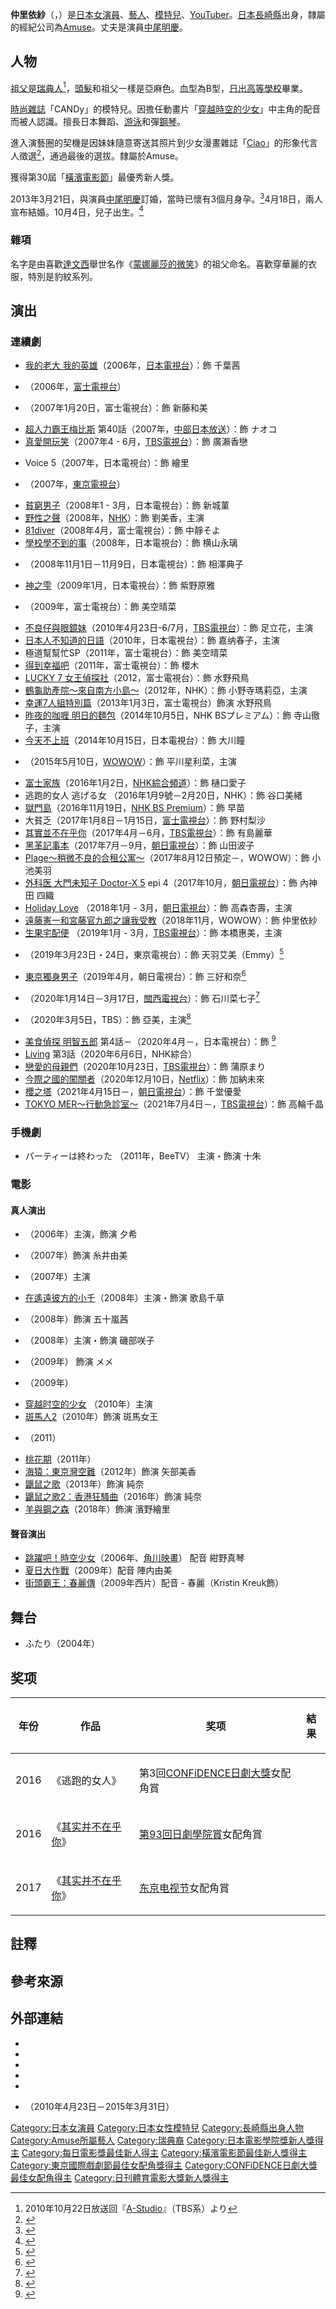 {{noteTA
|G1=JP Show}}
{{藝人
|姓名 = 仲 里依紗
|類型 = 女演員
|圖片 = 
|圖片尺寸 = 
|圖片簡介 = 
|本名 = 中尾 里依紗<br />仲 里依紗（舊姓）
|外文名 = 仲 里依紗
|外文 = ja
|羅馬拼音 = Naka Riisa
|國籍 = {{JPN}}
|出生日期 = {{Birth date and age|1989|10|18}}
|出生地點 = [[長崎縣|長崎縣]][[東彼杵郡|東彼杵郡]][[東彼杵町|東彼杵町]]
|職業 = [[演員|演員]]、[[模特兒|模特兒]]、[[YouTuber|YouTuber]]
|語言 = [[日語|日語]]
|配偶 = {{marriage| [[中尾明慶|中尾明慶]] |2013年4月18日}}
|兒女 = 一子
|出道日期 = 2002年
|代表作 = {{ubl|《{{lj|穿越時空的少女(2010)|時をかける少女 (2010年の映画)|穿越時空的少女}}》（2010年）|《{{lj|斑馬人2：斑馬城的逆襲|ゼブラーマン -ゼブラシティの逆襲-}}》（2010年）|《[[LUCKY_7_女王偵探社|LUCKY 7 女王偵探社]]》（2012年）|《[[其实并不在乎你#电视剧|其實並不在乎你]]》（2017年）|《{{lj|Holiday Love|ホリデイラブ_〜夫婦間恋愛〜#テレビドラマ}}》（2018年）}}
|活躍年代 = 2002年－至今
|經紀公司 = [[Amuse|Amuse]]
|網站 = [https://www.amuse.co.jp/artist/A0154/ 仲 里依紗 官方網站]
|相關團體 = 
|IMDb = 2337578
|獎項 = {{Awards |name=[[日本電影學院獎|日本電影學院獎]] |award=新人演員獎 |year=2010年 |title={{lj|穿越時空的少女(2010)|時をかける少女 (2010年の映画)|穿越時空的少女}}／{{lj|斑馬人2：斑馬城的逆襲|ゼブラーマン -ゼブラシティの逆襲-}} |role=芳山光／斑馬皇后（相原唯） }}{{Awards |name=[[日刊體育電影大獎|日刊體育電影大獎]] |award=最佳新人獎 |year=2010年 |title=穿越時空的少女／斑馬人2：斑馬城的逆襲 |role=芳山光／斑馬皇后（相原唯） }}{{Awards |name={{lj|東京體育電影大獎|東京スポーツ映画大賞}} |award=最佳女主角獎 |year=2010年 |title=穿越時空的少女／斑馬人2：斑馬城的逆襲 |role=芳山光／斑馬皇后（相原唯）}}{{Awards| name={{lj|高崎電影節|高崎映画祭}} |award=最佳女主角獎 |year=2010年 ||title=穿越時空的少女 |role=芳山光}}{{Awards |name=[[CONFiDENCE日劇大獎|CONFiDENCE日劇大獎]] |award=最佳女配角獎 |year=2016年 |title={{lj|逃女|逃げる女 (2016年のテレビドラマ)}} |role=谷口美緒 }}{{Awards |name=[[東京國際戲劇節|東京國際戲劇節]] |award=最佳女配角獎 |year=2017年 |title=[[其实并不在乎你#电视剧|其實並不在乎你]] |role=有島麗華 }}
|yokohamafilmawards = {{Awards |award=最佳新人獎 |year=2008年 |title={{lj|咖啡館的故事|純喫茶磯辺}} |role=磯邊咲子 }}
|mainichifilmawards = {{Awards |award=最佳新人獎 |year=2008年 |title=咖啡館的故事 |role=磯邊咲子 }}
|module = {{Infobox YouTube personality
 |embed=yes
| channel_url = UCJyGoLz_sLHHHI1uEPg6UhA
| channel_display_name = 仲里依紗です。
| location = [[東京|東京]]
| years_active = 2020年3月17日－至今
| genre = [[娛樂|娛樂]]、[[生活型態|生活風]]
| subscribers = 1,380,000位
| subscriber_date = 2021年7月12日
| views = 188,874,945次
| view_date = 2021年7月12日
| silver_button = yes
| silver_year = 2020年3月
| gold_button = yes
| gold_year = 2020-12-30
| stats_update = 2021年7月12日
}}
}}
{{Japanese|japanese=仲 里依紗|kana=なか りいさ|romaji=Naka Riisa}}

'''仲里依紗'''{{noteTag|1=仲里依紗姓氏為「仲」，名字「里依紗」。}}（{{jpn|j=仲 里依紗|hg=なか りいさ|rm=Naka Riisa|f=y}}，{{bd|1989年|10月18日|catIdx=Naka Riisa}}）是[[日本|日本]][[女演員|女演員]]、[[日本電視藝人|藝人]]、[[模特兒|模特兒]]、[[YouTuber|YouTuber]]。[[日本|日本]][[長崎縣|長崎縣]]出身，隸屬的經紀公司為[[Amuse|Amuse]]。丈夫是演員[[中尾明慶|中尾明慶]]。

== 人物 ==
[[祖父|祖父]]是[[瑞典人|瑞典人]]<ref name="astudio2010.10.22">2010年10月22日放送回『[[A-Studio|A-Studio]]』（TBS系）より</ref>，[[頭髮|頭髮]]和祖父一樣是亞麻色。[[血型|血型]]為B型，[[日出高等學校|日出高等學校]]畢業。

[[時尚|時尚]][[雜誌|雜誌]]「CANDy」的模特兒。因擔任動畫片「[[穿越時空的少女|穿越時空的少女]]」中主角的配音而被人認識。擅長日本舞蹈、[[游泳|游泳]]和彈[[鋼琴|鋼琴]]。 

進入演藝圈的契機是因妹妹隨意寄送其照片到少女漫畫雜誌「[[Ciao|Ciao]]」的形象代言人徵選<ref>{{Cite web|date=2010-05-27|url=http://www.tbs.co.jp/academy-n/bknb_20100527.html|title=番組内容|work=[[アカデミーナイト|アカデミーナイト]]|publisher=[[TBSテレビ|TBS]]|language=ja|accessdate=2010-10-22|archive-date=2011-10-04|archive-url=https://web.archive.org/web/20111004122046/http://www.tbs.co.jp/academy-n/bknb_20100527.html|dead-url=no}}</ref>，通過最後的選拔。隸屬於Amuse。 

獲得第30屆「[[橫濱電影節|橫濱電影節]]」最優秀新人獎。 

2013年3月21日，與演員[[中尾明慶|中尾明慶]]訂婚，當時已懷有3個月身孕。<ref>{{Cite web |url=http://www.nikkansports.com/entertainment/news/f-et-tp0-20130321-1100722.html |title=存档副本 |accessdate=2013-12-01 |archive-date=2019-09-28 |archive-url=https://web.archive.org/web/20190928225600/https://www.nikkansports.com/entertainment/news/f-et-tp0-20130321-1100722.html |dead-url=no }}</ref>4月18日，兩人宣布結婚。10月4日，兒子出生。<ref>{{cite web |url=http://www.sanspo.com/geino/news/20131005/mar13100505030001-n1.html |title=存档副本 |accessdate=2013-12-01 |deadurl=yes |archiveurl=https://web.archive.org/web/20131118111449/http://www.sanspo.com/geino/news/20131005/mar13100505030001-n1.html |archivedate=2013-11-18 }}</ref>

=== 雜項 ===
名字是由喜歡[[達文西|達文西]]舉世名作《[[蒙娜丽莎|蒙娜麗莎的微笑]]》的祖父命名。喜歡穿華麗的衣服，特別是豹紋系列。

== 演出 ==
===連續劇===
* [[我的老大_我的英雄|我的老大 我的英雄]]（2006年，[[日本電視台|日本電視台]]）：飾 千葉茜
* {{link-ja|役者魂!|役者魂!}}（2006年，[[富士電視台|富士電視台]]）  
* {{link-ja|綠色椰菜花|ブロッコリー (テレビドラマ)}}（2007年1月20日，富士電視台）：飾 新藤和美
* [[超人力霸王梅比斯|超人力霸王梅比斯]] 第40話（2007年，[[中部日本放送|中部日本放送]]）：飾 ナオコ 
* [[真愛開玩笑|真愛開玩笑]]（2007年4 - 6月，[[TBS電視台|TBS電視台]]）：飾 廣瀨香戀
* {{link-ja|Sexy Voice and Robo|セクシーボイスアンドロボ#テレビドラマ}} Voice 5（2007年，日本電視台）：飾 繪里 
* {{link-ja|姿三四郎|姿三四郎 (テレビドラマ)#2007年版}}（2007年，[[東京電視台|東京電視台]]） 
* [[貧窮男子|貧窮男子]]（2008年1 - 3月，日本電視台）：飾 新城菫
* [[野性之聲|野性之聲]]（2008年，[[NHK|NHK]]）：飾 劉美香，主演
* [[81diver|81diver]]（2008年4月，富士電視台）：飾 中靜そよ
* [[學校學不到的事|學校學不到的事]]（2008年，日本電視台）：飾 横山永璃
* {{link-ja|衝浪餐廳|the波乗りレストラン}}（2008年11月1日－11月9日，日本電視台）：飾 相澤典子
* [[神之雫|神之雫]]（2009年1月，日本電視台）：飾 紫野原雅
* {{link-ja|極道幫幫忙|任侠ヘルパー}}（2009年，富士電視台）：飾 美空晴菜 
* [[不良仔與眼鏡妹|不良仔與眼鏡妹]]（2010年4月23日-6/7月，[[TBS電視台|TBS電視台]]）：飾 足立花，主演
* [[日本人不知道的日本語|日本人不知道的日語]]（2010年，日本電視台）：飾 嘉纳春子，主演
* 極道幫幫忙SP（2011年，富士電視台）：飾 美空晴菜
* [[得到幸福吧|得到幸福吧]]（2011年，富士電視台）：飾 櫻木{{lang|ja|まりか}}
* [[幸運7人組|LUCKY 7 女王偵探社]]（2012，富士電視台）：飾 水野飛鳥
* [[白色沙灘旁的鶴龜助產院|鶴龜助產院～來自南方小島〜]]（2012年，NHK）：飾 小野寺瑪莉亞，主演
* [[幸運7人組|幸運7人組特別篇]]（2013年1月3日，富士電視台）飾演 水野飛鳥
* [[昨夜的咖喱_明日的麵包|昨夜的咖喱 明日的麵包]]（2014年10月5日，NHK BSプレミアム）：飾 寺山徹子，主演
* [[今天不上班|今天不上班]]（2014年10月15日，日本電視台）：飾 大川瞳
* {{link-ja|忒彌斯的求刑|テミスの求刑#テレビドラマ}}（2015年5月10日，[[WOWOW|WOWOW]]）：飾 平川星利菜，主演
* [[富士家族|富士家族]]（2016年1月2日，[[NHK綜合頻道|NHK綜合頻道]]）：飾 樋口愛子
* 逃跑的女人 逃げる女 （2016年1月9號－2月20日，NHK）：飾 谷口美緒
* [[獄門島|獄門島]]（2016年11月19日，[[NHK_BS_Premium|NHK BS Premium]]）：飾 早苗
* 大貧乏（2017年1月8日－1月15日，[[富士電視台|富士電視台]]）：飾 野村梨沙
* [[其實並不在乎你|其實並不在乎你]]（2017年4月－6月，[[TBS電視台|TBS電視台]]）：飾 有島麗華
* [[黑革記事本|黑革記事本]]（2017年7月－9月，[[朝日電視台|朝日電視台]]）：飾 山田波子
* [[Plage#.E7.94.B5.E8.A7.86.E5.89.A7.E7.89.88|Plage～稍微不良的合租公寓～]]（2017年8月12日預定－，WOWOW）：飾 小池美羽
* [[派遣女醫X|外科医 大門未知子 Doctor-X 5]] epi 4（2017年10月，[[朝日電視台|朝日電視台]]）：飾 內神田 四織
* [[Holiday_Love|Holiday Love]] （2018年1月 - 3月，[[朝日電視台|朝日電視台]]）：飾 高森杏壽，主演
* [[遠藤憲一と宮藤官九郎の勉強させていただきます|遠藤憲一和宮藤官九郎之讓我受教]]（2018年11月，WOWOW）：飾 仲里依紗
* [[生果宅配便|生果宅配便]] （2019年1月 - 3月，[[TBS電視台|TBS電視台]]）：飾 本橋惠美，主演
* {{link-ja|兩個祖國|二つの祖国}}（2019年3月23日・24日，東京電視台）：飾 天羽艾美（Emmy）<ref>{{Cite news|url=https://www.oricon.co.jp/news/2129907/full/|script-title=ja:小栗旬&ムロツヨシの恋の相手役に多部未華子と仲里依紗が決定|publisher=[[ORICON_NEWS|ORICON NEWS]]|date=2019-02-20|accessdate=2019-02-20|language=ja|archive-date=2019-02-20|archive-url=https://web.archive.org/web/20190220235840/https://www.oricon.co.jp/news/2129907/full/|dead-url=no}}</ref>
* [[東京獨身男子|東京獨身男子]]（2019年4月，朝日電視台）：飾 三好和奈<ref>{{Cite news|url=https://www.oricon.co.jp/news/2130593/full/|script-title=ja:高橋一生・斎藤工・滝藤賢一『東京独身男子』女性キャスト発表|publisher=ORICON NEWS|date=2019-03-01|accessdate=2019-03-01|language=ja|archive-date=2019-03-01|archive-url=https://web.archive.org/web/20190301074706/https://www.oricon.co.jp/news/2130593/full/|dead-url=no}}</ref>
* {{lang|ja|{{lj|10の秘密}}}}（2020年1月14日－3月17日，[[關西電視台|關西電視台]]）：飾 石川菜七子<ref>{{Cite web| url = https://www.cinemacafe.net/article/2020/03/03/66088.html| script-title = ja: 仲里依紗“菜七子”の裏の顔と衝撃ラストに驚愕と困惑の声続出…「10の秘密」8話| date = 2020-03-03| website = cinemacafe.net| publisher = {{lang|ja|イード}}| accessdate = 2020-03-31| archive-date = 2020-03-11| archive-url = https://web.archive.org/web/20200311151854/https://www.cinemacafe.net/article/2020/03/03/66088.html| dead-url = no}}</ref>
* {{lang|ja|まとわりつくオンナ〜五つの地獄編 第2話「本当の友だち」}}（2020年3月5日，TBS）：飾 亞美，主演<ref>{{Cite web| url = https://thetv.jp/news/detail/225791/| script-title = ja: 仲里依紗＆広瀬アリスら豪華出演者×豪華脚本家・岡田惠和らが紡ぐオムニバスサスペンスドラマ！| date = 2020-03-05| website = {{lang|ja|ザテレビジョン}}| publisher = KADOKAWA| accessdate = 2020-03-31| archive-date = 2020-03-15| archive-url = https://web.archive.org/web/20200315150522/https://thetv.jp/news/detail/225791/| dead-url = no}}</ref>
* [[美食偵探_明智五郎|美食偵探 明智五郎]] 第4話－（2020年4月－，日本電視台）：飾 {{lang|ja|桐谷みどり（れいぞう子）}}<ref>{{Cite web| url = https://www.oricon.co.jp/news/2158232/full/| script-title = ja: 仲里依紗、猟奇的な役柄に衝撃「すごいことをやってしまう人」| date = 2020-03-25| website = ORICON NEWS| publisher = {{lang|ja|オリコン}}| accessdate = 2020-03-31| archive-date = 2020-06-12| archive-url = https://web.archive.org/web/20200612085834/https://www.oricon.co.jp/news/2158232/full/| dead-url = no}}</ref>
* [[Living|Living]] 第3話（2020年6月6日，NHK綜合）
* [[戀愛的母親們|戀愛的母親們]]（2020年10月23日，[[TBS電視台|TBS電視台]]）：飾 蒲原まり
* [[今際之國的闖關者_(電視劇)|今際之國的闖關者]]（2020年12月10日，[[Netflix|Netflix]]）：飾 加納未來
* [[櫻之塔|櫻之塔]]（2021年4月15日－，[[朝日電視台|朝日電視台]]）：飾 千堂優愛
* [[TOKYO_MER～行動急診室～|TOKYO MER～行動急診室～]]（2021年7月4日－，[[TBS電視台|TBS電視台]]）：飾 高輪千晶

=== 手機劇 ===
* パーティーは終わった （2011年，BeeTV） 主演・飾演 十朱

===電影===
====真人演出====
* {{lang|ja|アイランド タイムズ}}（2006年）主演，飾演 夕希
* {{lang|ja|渋谷区円山町}}（2007年）飾演 糸井由美
* {{lang|ja|ショートムービー「スクリーンのなかの銀座〜WOMAN〜」}}（2007年）主演 
* [[在遙遠彼方的小千|在遙遠彼方的小千]]（2008年）主演・飾演 歌島千草
* {{lang|ja|ガチ☆ボーイ}}（2008年）飾演 五十嵐茜
* {{lang|ja|純喫茶磯辺}}（2008年）主演・飾演 磯部咲子
* {{lang|ja|ハルフウェイ}}（2009年） 飾演 メメ 
* {{lang|ja|死ねない女}}（2009年） 
* [[穿越時空的少女#電影|穿越时空的少女]] （2010年）主演 {{lang|ja|芳山あかり}}
* [[斑馬人2|斑馬人2]]（2010年）飾演 斑馬女王
* {{lang|ja|ハラがコレなんで}}（2011）
* [[桃花期_(电影)|桃花期]]（2011年）
* [[海猿|海猿：東京灣空難]]（2012年）飾演 矢部美香
* [[鼴鼠之歌|鼴鼠之歌]]（2013年）飾演 純奈
* [[鼴鼠之歌2：香港狂騷曲|鼴鼠之歌2：香港狂騷曲]]（2016年）飾演 純奈
* [[羊與鋼之森|羊與鋼之森]]（2018年）飾演 濱野繪里

====聲音演出====
* [[跳躍吧！時空少女|跳躍吧！時空少女]]（2006年、[[角川映畫|角川映畫]]） 配音 紺野真琴
* [[夏日大作戰|夏日大作戰]]（2009年）配音 陣内由美
* [[街頭霸王：春麗傳|街頭霸王：春麗傳]]（2009年西片）配音 - 春麗（Kristin Kreuk飾）

== 舞台 ==
* ふたり（2004年）

== 奖项 ==
{| class="wikitable"
!年份
!作品
!奖项
!結果
|-
|2016
|《逃跑的女人》
|第3回[[CONFiDENCE日劇大獎|CONFiDENCE日劇大獎]]女配角賞
|{{won}}
|-
|2016
|《[[其实并不在乎你#.E7.94.B5.E8.A7.86.E5.89.A7|其实并不在乎你]]》
|[[第93回日劇學院賞|第93回日劇學院賞]]女配角賞
|{{nom}}  
|-
|2017
|《[[其实并不在乎你#.E7.94.B5.E8.A7.86.E5.89.A7|其实并不在乎你]]》
|[[東京國際戲劇節|东京电视节]]女配角賞
|{{won}} 
|}

==註釋==
{{NoteFoot}}

==參考來源==
{{reflist}}

==外部連結==
* {{IMDB name|id=2337578}}
* {{Official website|1=https://www.amuse.co.jp/artist/A0154/|name=仲 里依紗 官方網站}}{{ja}}
* {{twitter|riisa1018naka|仲里依紗}}{{ja}}
* {{Instagram|riisa1018naka}}{{ja}}
* {{YouTube|channel=UCJyGoLz_sLHHHI1uEPg6UhA}}{{ja}}
* {{Wayback |url=http://ameblo.jp/ri---sa-bi-kaku/ |title=仲 里依紗官方博客「B型革命」Powered by Ameba |date=20150327170251}}（2010年4月23日－2015年3月31日）

{{Amuse 旗下艺人}}
{{日刊體育電影大獎新人獎}}
{{日本電影金像獎新人獎}}
{{每日電影獎最佳新人}}
{{東京國際戲劇節最佳女配角}}
{{CONFiDENCE日劇大獎最佳女配角}}

{{Authority Control}}
{{DEFAULTSORT:Naka Riisa}}
[[Category:日本女演員|Category:日本女演員]]
[[Category:日本女性模特兒|Category:日本女性模特兒]]
[[Category:長崎縣出身人物|Category:長崎縣出身人物]]
[[Category:Amuse所屬藝人|Category:Amuse所屬藝人]]
[[Category:瑞典裔|Category:瑞典裔]]
[[Category:日本電影學院獎新人獎得主|Category:日本電影學院獎新人獎得主]]
[[Category:每日電影獎最佳新人得主|Category:每日電影獎最佳新人得主]]
[[Category:橫濱電影節最佳新人獎得主|Category:橫濱電影節最佳新人獎得主]]
[[Category:東京國際戲劇節最佳女配角獎得主|Category:東京國際戲劇節最佳女配角獎得主]]
[[Category:CONFiDENCE日劇大獎最佳女配角得主|Category:CONFiDENCE日劇大獎最佳女配角得主]]
[[Category:日刊體育電影大獎新人獎得主|Category:日刊體育電影大獎新人獎得主]]